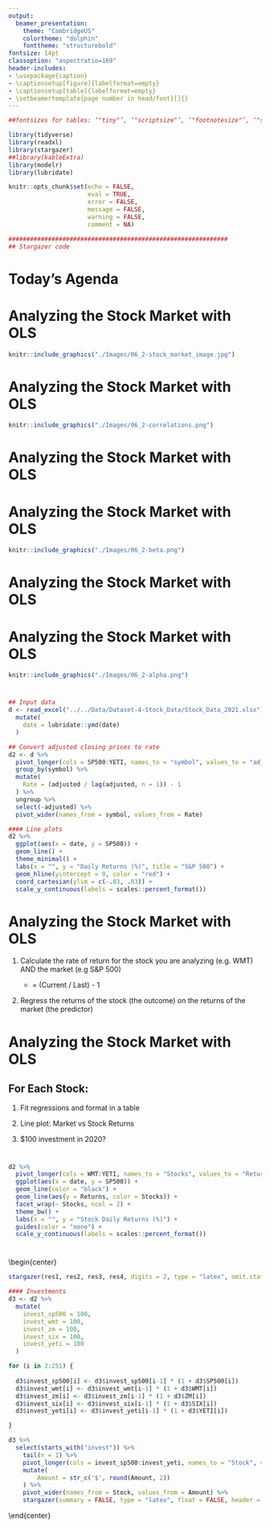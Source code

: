 ```yaml
---
output:
  beamer_presentation:
    theme: "CambridgeUS"
    colortheme: "dolphin"
    fonttheme: "structurebold"
fontsize: 14pt
classoption: "aspectratio=169"
header-includes:
- \usepackage{caption}
- \captionsetup[figure]{labelformat=empty}
- \captionsetup[table]{labelformat=empty}
- \setbeamertemplate{page number in head/foot}[]{}
---
```


```r
##fontsizes for tables: ‘"tiny"’, ‘"scriptsize"’, ‘"footnotesize"’, ‘"small"’, ‘"normalsize"’, ‘"large"’, ‘"Large"’, ‘"LARGE"’, ‘"huge"’, ‘"Huge"’

library(tidyverse)
library(readxl)
library(stargazer)
##library(kableExtra)
library(modelr)
library(lubridate)

knitr::opts_chunk$set(echo = FALSE,
                      eval = TRUE,
                      error = FALSE,
                      message = FALSE,
                      warning = FALSE,
                      comment = NA)

#############################################################
## Stargazer code
```


# Today's Agenda

\begin{Large}

Using OLS regressions to analyze the stock market

\vspace{.25in}

Download the stock market data from Moodle

\end{Large}

\vspace{.5in}

\begin{center}
Justin Leinaweaver (Spring 2022)
\end{center}



# Analyzing the Stock Market with OLS
```r
knitr::include_graphics("./Images/06_2-stock_market_image.jpg")
```


# Analyzing the Stock Market with OLS
```r
knitr::include_graphics("./Images/06_2-correlations.png")
```


# Analyzing the Stock Market with OLS

\begin{center}

\begin{LARGE}

What does the 'beta' tell us about a stock? 

\end{LARGE}

\end{center}



# Analyzing the Stock Market with OLS
```r
knitr::include_graphics("./Images/06_2-beta.png")
```


# Analyzing the Stock Market with OLS

\begin{center}

\begin{LARGE}

What does the 'alpha' tell us about a stock? 

\end{LARGE}

\end{center}



# Analyzing the Stock Market with OLS
```r
knitr::include_graphics("./Images/06_2-alpha.png")
```


# 
```r
## Input data
d <- read_excel("../../Data/Dataset-4-Stock_Data/Stock_Data_2021.xlsx") %>%
  mutate(
    date = lubridate::ymd(date)
  )

## Convert adjusted closing prices to rate
d2 <- d %>%
  pivot_longer(cols = SP500:YETI, names_to = "symbol", values_to = "adjusted") %>%
  group_by(symbol) %>%
  mutate(
    Rate = (adjusted / lag(adjusted, n = 1)) - 1
  ) %>%
  ungroup %>%
  select(-adjusted) %>%
  pivot_wider(names_from = symbol, values_from = Rate)

#### Line plots
d2 %>%
  ggplot(aes(x = date, y = SP500)) +
  geom_line() +
  theme_minimal() +
  labs(x = "", y = "Daily Returns (%)", title = "S&P 500") +
  geom_hline(yintercept = 0, color = "red") +
  coord_cartesian(ylim = c(-.03, .03)) +
  scale_y_continuous(labels = scales::percent_format())
```


# Analyzing the Stock Market with OLS

1. Calculate the rate of return for the stock you are analyzing (e.g. WMT) AND the market (e.g S&P 500)

     + = (Current / Last) - 1
	 
\vspace{.3in}

2. Regress the returns of the stock (the outcome) on the returns of the market (the predictor)



# Analyzing the Stock Market with OLS

\begin{large}

Market: S\&P 500

Analyze: Walmart, Zoom, Six Flags and Yeti

\end{large}

\vspace{.3in}

## For Each Stock:

1. Fit regressions and format in a table

2. Line plot: Market vs Stock Returns

3. \$100 investment in 2020?



# 

\begin{center}
```r
#### Regressions
res1 <- d2 %>% lm(data = ., WMT ~ SP500)
res2 <- d2 %>% lm(data = ., ZM ~ SP500)
res3 <- d2 %>% lm(data = ., SIX ~ SP500)
res4 <- d2 %>% lm(data = ., YETI ~ SP500)

stargazer(res1, res2, res3, res4, digits = 2, type = "latex", omit.stat = "rsq", star.cutoffs = .05, notes = "*p<0.05", notes.append = FALSE, dep.var.caption = "", float = FALSE, header = FALSE, font.size = 'footnotesize')
```
\end{center}



# 
```r
d2 %>%
  pivot_longer(cols = WMT:YETI, names_to = "Stocks", values_to = "Returns") %>%
  ggplot(aes(x = date, y = SP500)) +
  geom_line(color = "black") +
  geom_line(aes(y = Returns, color = Stocks)) +
  facet_wrap(~ Stocks, ncol = 2) +
  theme_bw() +
  labs(x = "", y = "Stock Daily Returns (%)") +
  guides(color = "none") +
  scale_y_continuous(labels = scales::percent_format())
```



# 

\begin{center}
```r
stargazer(res1, res2, res3, res4, digits = 2, type = "latex", omit.stat = "rsq", star.cutoffs = .05, notes = "*p<0.05", notes.append = FALSE, dep.var.caption = "", float = FALSE, header = FALSE, font.size = 'scriptsize')

#### Investments
d3 <- d2 %>%
  mutate(
    invest_sp500 = 100,
    invest_wmt = 100,
    invest_zm = 100,
    invest_six = 100,
    invest_yeti = 100
  )

for (i in 2:251) {
  
  d3$invest_sp500[i] <- d3$invest_sp500[i-1] * (1 + d3$SP500[i])
  d3$invest_wmt[i] <- d3$invest_wmt[i-1] * (1 + d3$WMT[i])
  d3$invest_zm[i] <- d3$invest_zm[i-1] * (1 + d3$ZM[i])
  d3$invest_six[i] <- d3$invest_six[i-1] * (1 + d3$SIX[i])
  d3$invest_yeti[i] <- d3$invest_yeti[i-1] * (1 + d3$YETI[i])

}

d3 %>%
  select(starts_with("invest")) %>%
    tail(n = 1) %>%
    pivot_longer(cols = invest_sp500:invest_yeti, names_to = "Stock", values_to = "Amount") %>%
    mutate(
        Amount = str_c('$', round(Amount, 2))
    ) %>%
    pivot_wider(names_from = Stock, values_from = Amount) %>%
    stargazer(summary = FALSE, type = "latex", float = FALSE, header = FALSE, rownames = FALSE, font.size = "scriptsize")

```
\end{center}


